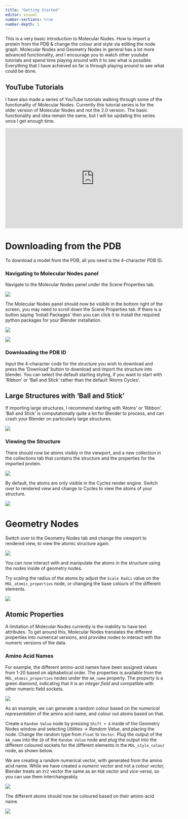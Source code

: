```yaml
---
title: "Getting Started"
editor: visual
number-sections: true
number-depth: 1
---
```


This is a very basic introduction to Molecular Nodes.
How to import a protein from the PDB & change the colour and style via editing the node graph.
Molecular Nodes and Geometry Nodes in general has a lot more advanced functionality, and I encourage you to watch other youtube tutorials and spend time playing around with it to see what is possible.
Everything that I have achieved so far is through playing around to see what could be done.

::: callout-ip
## YouTube Tutorials

I have also made a series of YouTube tutorials walking through some of the functionality of Molecular Nodes.
Currently this tutorial series is for the older version of Molecular Nodes and not the 2.0 version.
The basic functionality and idea remain the same, but I will be updating this series once I get enough time.

<iframe width="560" height="315" src="https://www.youtube.com/embed/CvmFaRVmZRU" title="YouTube video player" frameborder="0" allow="accelerometer; autoplay; clipboard-write; encrypted-media; gyroscope; picture-in-picture" allowfullscreen>

</iframe>
:::

# Downloading from the PDB

To download a model from the PDB, all you need is the 4-character PDB ID.

### Navigating to Molecular Nodes panel

Navigate to the Molecular Nodes panel under the Scene Properties tab.

![](images/CleanShot%202022-05-20%20at%2015.14.12.png)

The Molecular Nodes panel should now be visible in the bottom right of the screen, you may need to scroll down the Scene Properties tab.
If there is a button saying 'Install Packages' then you can click it to install the required python packages for your Blender installation.

![](https://i.imgur.com/LHM1fmk.png)

![](https://imgur.com/pWFq1FE)

### Downloading the PDB ID

Input the 4-character code for the structure you wish to download and press the 'Download' button to download and import the structure into blender.
You can select the default starting styling, if you want to start with 'Ribbon' or 'Ball and Stick' rather than the default 'Atoms Cycles'.

::: callout-caution
## Large Structures with 'Ball and Stick'

If importing large structures, I recommend starting with 'Atoms' or 'Ribbon'.
'Ball and Stick' is computationally quite a lot for Blender to process, and can crash your Blender on particularly large structures.
:::

![](images/CleanShot%202022-05-20%20at%2015.24.38@2x-01.png)

### Viewing the Structure

There should now be atoms visibly in the viewport, and a new collection in the collections tab that contains the structure and the properties for the imported protein.

![](images/CleanShot%202022-05-20%20at%2015.25.35.png)

By default, the atoms are only visible in the Cycles render engine.
Switch over to rendered view and change to Cycles to view the atoms of your structure.

![](images/CleanShot%202022-05-20%20at%2015.28.02.png)

# Geometry Nodes

Switch over to the Geometry Nodes tab and change the viewport to rendered view, to view the atomic structure again.

![](images/CleanShot%202022-05-20%20at%2015.32.52.png)

You can now interact with and manipulate the atoms in the structure using the nodes inside of geometry nodes.

Try scaling the radius of the atoms by adjust the `Scale Radii` value on the `MOL_atomic_properties` node, or changing the base colours of the different elements.

![](images/CleanShot%202022-05-20%20at%2015.35.16.gif)

## Atomic Properties

A limitation of Molecular Nodes currently is the inability to have text attributes.
To get around this, Molecular Nodes translates the different properties into numerical versions, and provides nodes to interact with the numeric versions of the data.

### Amino Acid Names

For example, the different amino-acid names have been assigned values from 1-20 based on alphabetical order.
The properties is available from the `MOL_atomic_properties` nodes under the `AA_name` property.
The property is a green diamond, indicating that it is an *integer field* and compatible with other numeric field sockets.

![](images/CleanShot%202022-05-20%20at%2015.42.31@2x.png)

As an example, we can generate a random colour based on the *numerical representation* of the amino acid name, and colour out atoms based on that.

Create a `Random Value` node by pressing `Shift + A` inside of the Geometry Nodes window and selecting *Utilities* -\> *Random Value*, and placing the node.
Change the random type from `Float` to `Vector`.
Plug the output of the `AA_name` into the `ID` of the `Random Value` node and plug the output into the different coloured sockets for the different elements in the `MOL_style_colour` node, as shown below.

We are creating a random numerical vector, with generated from the amino acid name.
While we have created a *numeric vector* and not a *colour vector,* Blender treats an `XYZ` vector the same as an `RGB` vector and *vice-versa*, so you can use them interchangeably.

![](images/CleanShot%202022-05-20%20at%2015.46.03@2x.png)

The different atoms should now be coloured based on their amino-acid name.

![](images/CleanShot%202022-05-20%20at%2015.47.03@2x.png)
